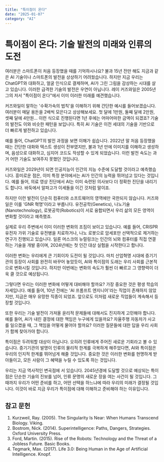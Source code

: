```yaml
---
title: "특이점이 온다"
date: "2025-01-07"
category: "AI"
---
```


# 특이점이 온다: 기술 발전의 미래와 인류의 도전

여러분은 스마트폰이 처음 등장했을 때를 기억하시나요? 불과 15년 전만 해도 지금과 같은 AI 기술이나 스마트폰의 발전을 상상하기 어려웠습니다. 하지만 지금 우리는 ChatGPT와 대화하고, 얼굴 인식으로 결제하며, AI가 그린 그림을 감상하는 시대를 살고 있습니다. 이러한 급격한 기술의 발전은 우연이 아닙니다. 레이 커즈와일은 2005년 그의 저서 "특이점이 온다"에서 이미 이러한 미래를 예견했습니다.

커즈와일이 말하는 '수확가속의 법칙'을 이해하기 위해 간단한 예시를 들어보겠습니다. 여러분이 매달 용돈을 2배씩 모은다고 상상해보세요. 첫 달에 1만원, 둘째 달에 2만원, 셋째 달에 4만원... 이런 식으로 진행된다면 1년 후에는 어마어마한 금액이 되겠죠? 기술의 발전도 이와 비슷한 패턴을 보입니다. 특히 AI 기술은 이전 세대의 기술을 기반으로 더 빠르게 발전하고 있습니다.

예를 들어, ChatGPT의 발전 과정을 보면 이해가 쉽습니다. 2022년 말 처음 등장했을 때는 간단한 대화와 텍스트 생성이 전부였지만, 불과 1년 만에 이미지를 이해하고 생성하며, 음성으로 대화하고, 심지어 코드도 작성할 수 있게 되었습니다. 이런 발전 속도는 과거 어떤 기술도 보여주지 못했던 것입니다.

커즈와일은 2029년이 되면 인공지능이 인간의 지능 수준에 도달할 것이라고 예측했습니다. 흥미로운 점은, 이미 특정 분야에서는 AI가 인간의 능력을 뛰어넘고 있다는 것입니다. 예를 들어, 의료 영상 진단에서 AI는 이미 숙련된 의사보다 더 정확한 진단을 내리기도 합니다. 바둑에서 알파고가 이세돌을 이긴 것처럼 말이죠.

하지만 이런 발전이 단순히 컴퓨터와 소프트웨어의 영역에만 국한되지 않습니다. 커즈와일은 이를 'GNR 혁명'이라고 부릅니다. 유전공학(Genetics), 나노기술(Nanotechnology), 로봇공학(Robotics)이 서로 융합되면서 우리 삶의 모든 영역이 변화할 것이라고 예측했죠.

실제로 우리 주변에서 이미 이러한 변화의 조짐이 보이고 있습니다. 예를 들어, CRISPR 유전자 가위 기술로 유전병을 치료하거나, 나노 로봇으로 암세포만 선택적으로 제거하는 연구가 진행되고 있습니다. 일론 머스크의 뉴럴링크는 인간의 뇌와 컴퓨터를 직접 연결하는 기술을 개발 중이며, 2024년에는 첫 인간 대상 실험을 시작한다고 합니다.

이러한 변화는 우리에게 큰 기회이자 도전이 될 것입니다. 마치 산업혁명 시대에 증기기관의 등장이 사회를 완전히 바꾸어 놓았듯이, AI와 특이점의 도래는 우리 사회를 근본적으로 변화시킬 것입니다. 하지만 이번에는 변화의 속도가 훨씬 더 빠르고 그 영향력이 더욱 클 것으로 예상됩니다.

그렇다면 우리는 이러한 변화에 어떻게 대비해야 할까요? 가장 중요한 것은 평생 학습의 자세입니다. 예를 들어, 10년 전에는 'AI 프롬프트 엔지니어'라는 직업이 존재하지 않았지만, 지금은 매우 유망한 직종이 되었죠. 앞으로도 이처럼 새로운 직업들이 계속해서 등장할 것입니다.

또한 우리는 기술 발전이 가져올 윤리적 문제들에 대해서도 진지하게 고민해야 합니다. 예를 들어, AI가 내린 결정에 대한 책임은 누구에게 있을까요? 자율주행 자동차가 사고를 일으켰을 때, 그 책임을 어떻게 물어야 할까요? 이러한 질문들에 대한 답을 우리 사회가 함께 찾아가야 합니다.

특이점은 두려워할 대상이 아닙니다. 오히려 인류에게 주어진 새로운 기회라고 볼 수 있습니다. 증기기관의 발명이 인류의 물리적 한계를 극복하게 해주었다면, AI와 특이점은 우리의 인지적 한계를 뛰어넘게 해줄 것입니다. 중요한 것은 이러한 변화를 현명하게 받아들이고, 모든 사람이 그 혜택을 누릴 수 있도록 하는 것입니다.

우리는 지금 역사적인 변곡점에 서 있습니다. 2045년경에 도달할 것으로 예상되는 특이점은 단순한 기술의 진보를 넘어, 인류 문명의 새로운 장을 여는 사건이 될 것입니다. 그때까지 우리가 어떤 준비를 하고, 어떤 선택을 하느냐에 따라 우리의 미래가 결정될 것입니다. 이것이 바로 지금 우리가 특이점에 대해 이해하고 준비해야 하는 이유입니다.

## 참고 문헌

1. Kurzweil, Ray. (2005). The Singularity Is Near: When Humans Transcend Biology. Viking.
2. Bostrom, Nick. (2014). Superintelligence: Paths, Dangers, Strategies. Oxford University Press.
3. Ford, Martin. (2015). Rise of the Robots: Technology and the Threat of a Jobless Future. Basic Books.
4. Tegmark, Max. (2017). Life 3.0: Being Human in the Age of Artificial Intelligence. Knopf.
